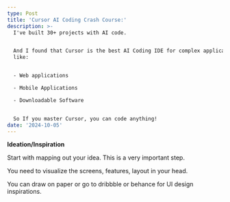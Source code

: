 ```yaml
---
type: Post
title: 'Cursor AI Coding Crash Course:'
description: >-
  I've built 30+ projects with AI code. 


  And I found that Cursor is the best AI Coding IDE for complex applications
  like:


  - Web applications

  - Mobile Applications

  - Downloadable Software


  So If you master Cursor, you can code anything!
date: '2024-10-05'
---
```

**Ideation/Inspiration**

Start with mapping out your idea. This is a very important step.

You need to visualize the screens, features, layout in your head.

You can draw on paper or go to dribbble or behance for UI design inspirations.[
](https://x.com/cj_zZZz/status/1878121221448995297/photo/1)
